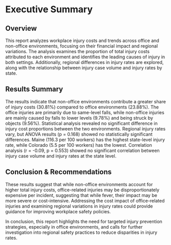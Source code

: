 # Executive Summary

## Overview

This report analyzes workplace injury costs and trends across office and non-office environments, focusing on their financial impact and regional variations. The analysis examines the proportion of total injury costs attributed to each environment and identifies the leading causes of injury in both settings. Additionally, regional differences in injury rates are explored, along with the relationship between injury case volume and injury rates by state.

## Results Summary

The results indicate that non-office environments contribute a greater share of injury costs (30.81%) compared to office environments (23.88%). The office injuries are primarily due to same-level falls, while non-office injuries are mainly caused by falls to lower levels (9.78%) and being struck by objects (9.56%). Statistical analysis revealed no significant difference in injury cost proportions between the two environments. Regional injury rates vary, but ANOVA results (p = 0.168) showed no statistically significant differences. Maine (116.3 per 100 workers) has the highest state-level injury rate, while Colorado (5.5 per 100 workers) has the lowest. Correlation analysis (r = -0.09, p = 0.553) showed no significant correlation between injury case volume and injury rates at the state level.

## Conclusion & Recommendations

These results suggest that while non-office environments account for higher total injury costs, office-related injuries may be disproportionately expensive per incident, suggesting that while fever, their impact may be more severe or cost-intensive. Addressing the cost impact of office-related injuries and examining regional variations in injury rates could provide guidance for improving workplace safety policies.

In conclusion, this report highlights the need for targeted injury prevention strategies, especially in office environments, and calls for further investigation into regional safety practices to reduce disparities in injury rates.
